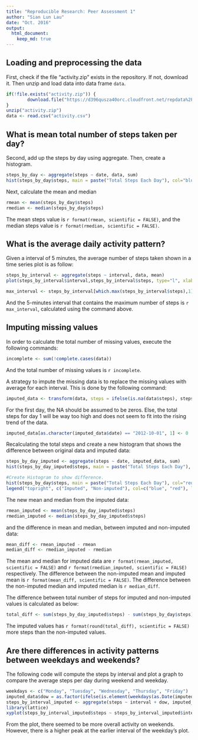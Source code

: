 ```yaml
---
title: "Reproducible Research: Peer Assessment 1"
author: "Sian Lun Lau"
date: "Oct. 2016"
output: 
  html_document:
    keep_md: true
---
```



## Loading and preprocessing the data

First, check if the file "activity.zip" exists in the repository. If not, download it. Then unzip and load data into data frame `data`. 
```r
if(!file.exists("activity.zip")) {
        download.file("https://d396qusza40orc.cloudfront.net/repdata%2Fdata%2Factivity.zip","activity.zip")
}
unzip("activity.zip")
data <- read.csv("activity.csv")
```
## What is mean total number of steps taken per day?

Second, add up the steps by day using aggregate. Then, create a histogram.
```r
steps_by_day <- aggregate(steps ~ date, data, sum)
hist(steps_by_day$steps, main = paste("Total Steps Each Day"), col="blue", xlab="Number of Steps")
```

Next, calculate the mean and median
```r
rmean <- mean(steps_by_day$steps)
rmedian <- median(steps_by_day$steps)
```
The mean steps value is `r format(rmean, scientific = FALSE)`, and the median steps value is `r format(rmedian, scientific = FALSE)`.

## What is the average daily activity pattern?

Given a interval of 5 minutes, the average number of steps taken shown in a time series plot is as follow:

```r
steps_by_interval <- aggregate(steps ~ interval, data, mean)
plot(steps_by_interval$interval,steps_by_interval$steps, type="l", xlab="Interval", ylab="Number of Steps",main="Average Number of Steps per Day by Interval")
```

```r
max_interval <- steps_by_interval[which.max(steps_by_interval$steps),1]
```
And the 5-minutes interval that contains the maximum number of steps is `r max_interval`, calculated using the command above.

## Imputing missing values

In order to calculate the total number of missing values, execute the following commands:

```r
incomplete <- sum(!complete.cases(data))
```

And the total number of missing values is `r incomplete`.

A strategy to impute the missing data is to replace the missing values with average for each interval. This is done by the following command:

```r
imputed_data <- transform(data, steps = ifelse(is.na(data$steps), steps_by_interval$steps[match(data$interval, steps_by_interval$interval)], data$steps))
```

For the first day, the NA should be assumed to be zeros. Else, the total steps for day 1 will be way too high and does not seem to fit into the rising trend of the data.

```r
imputed_data[as.character(imputed_data$date) == "2012-10-01", 1] <- 0
```

Recalculating the total steps and create a new histogram that shows the difference between original data and imputed data:

```r
steps_by_day_imputed <- aggregate(steps ~ date, imputed_data, sum)
hist(steps_by_day_imputed$steps, main = paste("Total Steps Each Day"), col="blue", xlab="Number of Steps")

#Create Histogram to show difference. 
hist(steps_by_day$steps, main = paste("Total Steps Each Day"), col="red", xlab="Number of Steps", add=T)
legend("topright", c("Imputed", "Non-imputed"), col=c("blue", "red"), lwd=10)
```

The new mean and median from the imputed data:

```r
rmean_imputed <- mean(steps_by_day_imputed$steps)
rmedian_imputed <- median(steps_by_day_imputed$steps)

```

and the difference in mean and median, between imputed and non-imputed data:

```r
mean_diff <- rmean_imputed - rmean
median_diff <- rmedian_imputed - rmedian
```

The mean and median for imputed data are `r format(rmean_imputed, scientific = FALSE)` and `r format(rmedian_imputed, scientific = FALSE)` respectively.
The difference between the non-imputed mean and imputed mean is `r format(mean_diff, scientific = FALSE)`.
The difference between the non-imputed median and imputed median is `r median_diff`.

The difference between total number of steps for imputed and non-imputed values is calculated as below:

```r
total_diff <- sum(steps_by_day_imputed$steps) - sum(steps_by_day$steps)
```

The imputed values has `r format(round(total_diff), scientific = FALSE)` more steps than the non-imputed values.


## Are there differences in activity patterns between weekdays and weekends?

The following code will compute the steps by interval and plot a graph to compare the average steps per day  during weekend and weekday.

```r
weekdays <- c("Monday", "Tuesday", "Wednesday", "Thursday", "Friday")
imputed_data$dow = as.factor(ifelse(is.element(weekdays(as.Date(imputed_data$date)),weekdays), "Weekday", "Weekend"))
steps_by_interval_imputed <- aggregate(steps ~ interval + dow, imputed_data, mean)
library(lattice)
xyplot(steps_by_interval_imputed$steps ~ steps_by_interval_imputed$interval|steps_by_interval_imputed$dow, main="Average Steps per Day by Interval",xlab="Interval", ylab="Steps",layout=c(1,2), type="l")
```

From the plot, there seemed to be more overall activity on weekends. However, there is a higher peak at the earlier interval of the weekday's plot.


